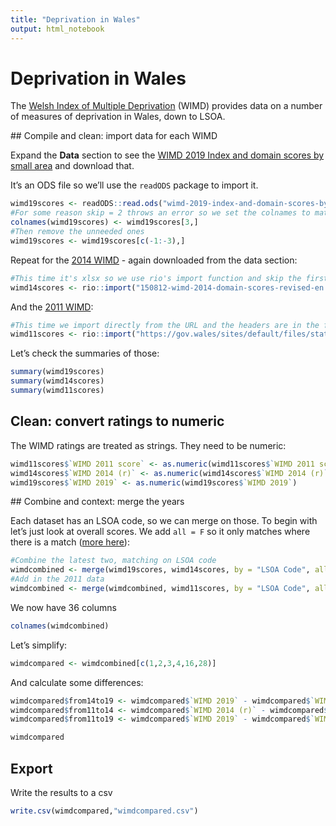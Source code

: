 ```yaml
---
title: "Deprivation in Wales"
output: html_notebook
---
```


# Deprivation in Wales

The [Welsh Index of Multiple Deprivation](https://gov.wales/welsh-index-multiple-deprivation-full-index-update-ranks-2019) (WIMD) provides data on a number of measures of deprivation in Wales, down to LSOA.

## Compile and clean: import data for each WIMD

Expand the **Data** section to see the [WIMD 2019 Index and domain scores by small area](https://gov.wales/sites/default/files/statistics-and-research/2019-12/wimd-2019-index-and-domain-scores-by-small-area_0.ods) and download that. 

It's an ODS file so we'll use the `readODS` package to import it.

```r
wimd19scores <- readODS::read.ods("wimd-2019-index-and-domain-scores-by-small-area_0.ods", sheet = 2)
#For some reason skip = 2 throws an error so we set the colnames to match row 3
colnames(wimd19scores) <- wimd19scores[3,]
#Then remove the unneeded ones
wimd19scores <- wimd19scores[c(-1:-3),]
```

Repeat for the [2014 WIMD](https://gov.wales/welsh-index-multiple-deprivation-full-index-update-ranks-2014) - again downloaded from the data section:

```r
#This time it's xlsx so we use rio's import function and skip the first couple lines
wimd14scores <- rio::import("150812-wimd-2014-domain-scores-revised-en.xlsx", sheet = 2, skip = 2)
```

And the [2011 WIMD](https://gov.wales/welsh-index-multiple-deprivation-full-index-update-ranks-2011):

```r
#This time we import directly from the URL and the headers are in the first row
wimd11scores <- rio::import("https://gov.wales/sites/default/files/statistics-and-research/2019-04/wimd-2011-individual-domain-scores-and-overall-index-scores-for-each-lsoa.xls", sheet= 2)
```

Let's check the summaries of those:

```r
summary(wimd19scores)
summary(wimd14scores)
summary(wimd11scores)
```

## Clean: convert ratings to numeric

The WIMD ratings are treated as strings. They need to be numeric:

```r
wimd11scores$`WIMD 2011 score` <- as.numeric(wimd11scores$`WIMD 2011 score`)
wimd14scores$`WIMD 2014 (r)` <- as.numeric(wimd14scores$`WIMD 2014 (r)`)
wimd19scores$`WIMD 2019` <- as.numeric(wimd19scores$`WIMD 2019`)
```



## Combine and context: merge the years

Each dataset has an LSOA code, so we can merge on those. To begin with let's just look at overall scores. We add `all = F` so it only matches where there is a match ([more here](https://www.infoworld.com/article/3454356/how-to-merge-data-in-r-using-r-merge-dplyr-or-datatable.html)):

```r
#Combine the latest two, matching on LSOA code
wimdcombined <- merge(wimd19scores, wimd14scores, by = "LSOA Code", all = F)
#Add in the 2011 data
wimdcombined <- merge(wimdcombined, wimd11scores, by = "LSOA Code", all = F)
```

We now have 36 columns

```r
colnames(wimdcombined)
```

Let's simplify:

```r
wimdcompared <- wimdcombined[c(1,2,3,4,16,28)]
```

And calculate some differences:

```r
wimdcompared$from14to19 <- wimdcompared$`WIMD 2019` - wimdcompared$`WIMD 2014 (r)`
wimdcompared$from11to14 <- wimdcompared$`WIMD 2014 (r)` - wimdcompared$`WIMD 2011 score`
wimdcompared$from11to19 <- wimdcompared$`WIMD 2019` - wimdcompared$`WIMD 2011 score`
```

```r
wimdcompared
```

## Export

Write the results to a csv

```r
write.csv(wimdcompared,"wimdcompared.csv")
```

